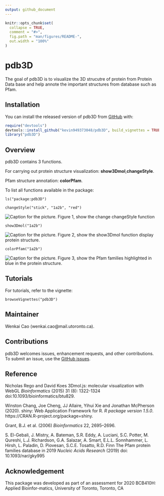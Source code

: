 ```yaml
---
output: github_document
---
```


<!-- README.md is generated from README.Rmd. Please edit that file -->

```r
knitr::opts_chunk$set(
  collapse = TRUE,
  comment = "#>",
  fig.path = "man/figures/README-",
  out.width = "100%"
)
```

# pdb3D

<!-- badges: start -->
<!-- badges: end -->

The goal of pdb3D is to visualize the 3D strucutre of protein from Protein Data base and help annote the important structures from database such as Pfam. 

## Installation

You can install the released version of pdb3D from [GitHub](https://github.com/) with:

``` r
require("devtools")
devtools::install_github("kevin949373048/pdb3D", build_vignettes = TRUE)
library("pdb3D")
```
## Overview

pdb3D contains 3 functions.

For carrying out protein structure visualization: **show3Dmol**,**changeStyle**.

Pfam structure annotation: **colorPfam**.

To list all functions available in the package:

```
ls("package:pdb3D")
```

```{}
changeStyle("stick", "1a2b", "red")

```
![Caption for the picture.](extraData/1.png)
Figure 1, show the change changeStyle function


```{}
show3Dmol("1a2b")
```
![Caption for the picture.](extraData/2.png)
 Figure 2, show the show3Dmol function display protein structure.


```{}
colorPfam("1a2b")
```
![Caption for the picture.](extraData/3.png)
Figure 3, show the Pfam families highlighted in blue in the protein structure.

## Tutorials
For tutorials, refer to the vignette:
```{}
browseVignettes("pdb3D")
```

## Maintainer
Wenkai Cao (wenkai.cao@mail.utoronto.ca).

## Contributions
pdb3D welcomes issues, enhancement requests, and other contributions. To submit an issue, use the [GitHub issues](https://github.com/kevin949373048/pdb3D/issues).

## Reference
Nicholas Rego and David Koes 3Dmol.js: molecular visualization with WebGL
*Bioinformatics* (2015) 31 (8): 1322-1324 doi:10.1093/bioinformatics/btu829.
 
Winston Chang, Joe Cheng, JJ Allaire, Yihui Xie and Jonathan McPherson (2020). shiny: Web Application Framework for R. *R package version 1.5.0*. https://CRAN.R-project.org/package=shiny.

Grant, B.J. et al. (2006) *Bioinformatics* 22, 2695--2696.

S. El-Gebali, J. Mistry, A. Bateman, S.R. Eddy, A. Luciani, S.C. Potter, M. Qureshi, L.J. Richardson, G.A. Salazar, A. Smart, E.L.L. Sonnhammer, L. Hirsh, L. Paladin, D. Piovesan, S.C.E. Tosatto, R.D. Finn The Pfam protein families database in 2019
*Nucleic Acids Research* (2019)  doi: 10.1093/nar/gky995

## Acknowledgement
This  package  was  developed  as  part  of  an  assessment  for  2020  BCB410H:  Applied  Bioinfor-matics, University of Toronto, Toronto, CA